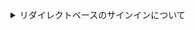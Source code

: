 <details>
<summary>リダイレクトベースのサインインについて</summary>

1. この認証 (Authentication) プロセスは [OpenID Connect (OIDC)](https://openid.net/specs/openid-connect-core-1_0.html) プロトコルに従い、Logto はユーザーのサインインを保護するために厳格なセキュリティ対策を講じています。
2. 複数のアプリがある場合、同じアイデンティティプロバイダー (Logto) を使用できます。ユーザーがあるアプリにサインインすると、Logto は別のアプリにアクセスした際に自動的にサインインプロセスを完了します。

リダイレクトベースのサインインの理論と利点について詳しく知るには、[Logto サインイン体験の説明](/concepts/sign-in-experience)を参照してください。

</details>
